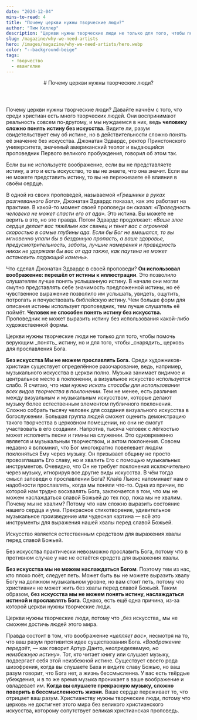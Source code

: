 ```yaml
---
date: "2024-12-04"
mins-to-read: 4
title: "Почему церкви нужны творческие люди?"
author: "Тим Келлер"
description: "Церкви нужны творческие люди не только для того, чтобы помочь верующим понять истину, но и для того, чтобы снарядить церковь для прославления Бога."
slug: /magazine/why-we-need-artists
hero: /images/magazine/why-we-need-artists/hero.webp
color: "--background-beige"
tags:
  - творчество
  - евангелие
---
```


<Header
  src="/images/magazine/why-we-need-artists/hero.webp"
  title="Почему церкви нужны творческие люди?"
  date="2024-12-04"
  author="Тим Келлер"
>
  # Почему церкви нужны творческие люди?
</Header>

Почему церкви нужны творческие люди? Давайте начнём с того, что среди христиан есть много творческих людей. Они воспринимают реальность совсем по-другому, и мы нуждаемся в них, ведь **человеку сложно понять истину без искусства.** Видите ли, разум свидетельствует ему об истине,
но в действительности сложно понять её значение без искусства. Джонатан Эдвардс, ректор
Принстонского университета, значимый американский теолог и выдающийся проповедник Первого великого
пробуждения, говорил об этом так.

<Quote author="Джонатан Эдвардс">
  Если вы не используете воображение, если вы не представляете истину, а это и есть искусство, то вы не знаете,
  что она значит. Если вы не можете представить истину, то вы не переживаете её влияния в своём сердце.
</Quote>

В одной из своих проповедей, называемой _«Грешники в руках разгневанного Бога»_, Джонатан Эдвардс показал, как это работает на практике. В какой-то момент своей проповеди он сказал: _«Праведность человека не может спасти его от ада»._ Это истина. Вы можете не верить в это, но это правда. Потом Эдвардс продолжает: _«Ваше злое сердце делает вас тяжёлым как свинец и тянет вас с огромной скоростью в самые глубины ада.
Если бы Бог не вмешался, то вы мгновенно упали бы в бездонную пропасть, а ваше здоровье, предусмотрительность, заботы, лучшие намерения и праведность никак не удержали бы вас от ада также, как паутина не может остановить падающий камень»._

Что сделал Джонатан Эдвардс в своей проповеди? **Он использовал воображение: перешёл от истины к иллюстрации**. Это позволило слушателям лучше понять услышанную истину.
В начале они могли смутно представлять себе значимость предложенной истины, но её чувственное выражение позволило им услышать, увидеть, ощутить, потрогать и почувствовать библейскую истину.
Чем больше форм для описания истины использует проповедник, тем лучше слушатель её поймёт. **Человек не способен понять истину без искусства.** Проповедник не может выразить истину без использования какой-либо художественной формы.

<ColoredTextBlock color="--accent-pink">
  Церкви нужны творческие люди не только для того, чтобы помочь верующим _понять_ истину, но и для того, чтобы _снарядить_ церковь для прославления Бога.
</ColoredTextBlock>

**Без искусства Мы не можем прославлять Бога.** Среди художников-христиан существует определённое разочарование, ведь, например, музыкального искусства в церкви полно. Музыка занимает видимое и центральное место в поклонении, а визуальное искусство используется слабо.
Я считаю, что _нам нужно искать способы для использования всех видов творчества в поклонении._ Тем не менее, есть различия между визуальным и музыкальным искусством, которые делают музыку более естественным элементом публичного поклонения. Сложно собрать тысячу
человек для создания визуального искусства в богослужении. Большая группа людей сможет оценить демонстрацию такого творчества в церковном помещении, но они не смогут участвовать в его создании. Напротив, тысяча человек с лёгкостью может исполнять песни и гимны на служении.
Это одновременно является и музыкальным творчеством, и актом поклонения. Совсем недавно я вспомнил, что Бог многократно повелевает людям поклоняться Ему через музыку. Он призывает общину не просто провозглашать Его славу, но и хвалить Его с помощью музыкальных инструментов.
Очевидно, что Он не требует поклонения исключительно через музыку, игнорируя все другие виды искусства. В чём тогда смысл заповеди о прославлении Бога? Клайв Льюис напоминает нам о надобности прославлять, когда мы поняли что-то. Одна из причин, по которой нам трудно
восхвалять Бога, заключается в том, что мы не можем наслаждаться славой Божьей до тех пор, пока мы не хвалим. Почему мы не хвалим? Потому что нам сложно выразить состояние нашего сердца и ума. Прекрасное стихотворение, удивительное музыкальное произведение или
чудесная картина — всё это инструменты для выражения нашей хвалы перед славой Божьей.

<Thought>
  Искусство является <HighlightedTextBlock color="--accent-pink">естественным средством</HighlightedTextBlock> для выражения хвалы перед славой Божьей.
</Thought>

Без искусства практически невозможно прославить Бога, потому что в противном случае у нас не остаётся средств для выражения хвалы.

**Без искусства мы не можем наслаждаться Богом**. Поэтому тем из нас, кто плохо поёт, следует петь. Может быть вы не можете выразить хвалу Богу на должном музыкальном уровне, но
вам стоит петь, потому что христианин не может жить без хвалы перед славой Божьей. Таким образом, **без искусства мы не можем понять истину, наслаждаться истиной и прославлять Бога**.
Однако, есть ещё одна причина, из-за которой церкви нужны творческие люди.

<ColoredTextBlock color="--accent-pink">
  Церкви нужны творческие люди, потому что _без искусства_ мы не сможем достичь людей этого мира.
</ColoredTextBlock>

Правда состоит в том, что воображение _«цепляет вас»_, несмотря на то, что ваш разум противится идее существования Бога. _«Воображение передаёт_, — как говорит Артур Данто, _неопределяемую, но неизбежную истину»._
Тот, кто читает книгу или слушает музыку, подвергает себя этой неизбежной истине. Существует своего рода шизофрения, когда вы слушаете Баха и видите славу Божью,
но ваш разум говорит, что Бога нет, а жизнь бессмысленна. У вас есть твёрдые убеждения, и в то же время музыка
проникает в ваше воображение и овладевает им. **Когда вы слушаете прекрасную музыку, сложно поверить в бессмысленность жизни.**
Ваше сердце переживает то, что отрицает ваш разум. Христианству нужны творческие люди, потому что церковь не достигнет этого мира без великого христианского искусства, которому сопутствует великая христианская проповедь.
